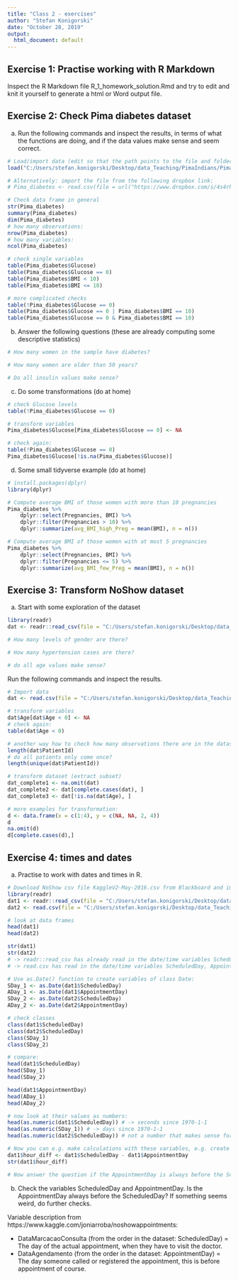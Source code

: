 ```yaml
---
title: "Class 2 - exercises"
author: "Stefan Konigorski"
date: "October 28, 2019"
output:
  html_document: default
---
```


## Exercise 1: Practise working with R Markdown

Inspect the R Markdown file R_1_homework_solution.Rmd and try to edit and knit it yourself to generate a html or Word output file.

## Exercise 2: Check Pima diabetes dataset

a) Run the following commands and inspect the results, in terms of what the functions are doing, and if the data values make sense and seem correct.

```r
# Load/import data (edit so that the path points to the file and folder where you have saved the Pima_diabetes.Rdata file on your laptop)
load("C:/Users/stefan.konigorski/Desktop/data_Teaching/PimaIndians/Pima_diabetes.RData")

# Alternatively: import the file from the following dropbox link:
# Pima_diabetes <- read.csv(file = url("https://www.dropbox.com/s/4s4rhf6abda6gw2/Pima_diabetes.csv?dl=1"))

# Check data frame in general
str(Pima_diabetes)
summary(Pima_diabetes)
dim(Pima_diabetes)
# how many observations:
nrow(Pima_diabetes)
# how many variables:
ncol(Pima_diabetes) 

# check single variables
table(Pima_diabetes$Glucose)
table(Pima_diabetes$Glucose == 0)
table(Pima_diabetes$BMI < 10)
table(Pima_diabetes$BMI <= 10)

# more complicated checks
table(!Pima_diabetes$Glucose == 0)
table(Pima_diabetes$Glucose == 0 | Pima_diabetes$BMI == 10)
table(Pima_diabetes$Glucose == 0 & Pima_diabetes$BMI == 10)
```

b) Answer the following questions (these are already computing some descriptive statistics)

```r
# How many women in the sample have diabetes?

# How many women are older than 50 years?

# Do all insulin values make sense?
```

c) Do some transformations (do at home)

```r
# check Glucose levels
table(!Pima_diabetes$Glucose == 0)

# transform variables
Pima_diabetes$Glucose[Pima_diabetes$Glucose == 0] <- NA

# check again:
table(!Pima_diabetes$Glucose == 0)
Pima_diabetes$Glucose[!is.na(Pima_diabetes$Glucose)]
```

d) Some small tidyverse example (do at home)

```r
# install.packages(dplyr)
library(dplyr)

# Compute average BMI of those women with more than 10 pregnancies
Pima_diabetes %>%
	dplyr::select(Pregnancies, BMI) %>% 
	dplyr::filter(Pregnancies > 10) %>%
	dplyr::summarize(avg_BMI_high_Preg = mean(BMI), n = n())

# Compute average BMI of those women with at most 5 pregnancies
Pima_diabetes %>%
	dplyr::select(Pregnancies, BMI) %>% 
	dplyr::filter(Pregnancies <= 5) %>%
	dplyr::summarize(avg_BMI_few_Preg = mean(BMI), n = n())
```

## Exercise 3: Transform NoShow dataset

a) Start with some exploration of the dataset

```r
library(readr)
dat <- readr::read_csv(file = "C:/Users/stefan.konigorski/Desktop/data_Teaching/NoShow/KaggleV2-May-2016.csv")

# How many levels of gender are there?

# How many hypertension cases are there?

# do all age values make sense?
```

Run the following commands and inspect the results. 

```r
# Import data
dat <- read.csv(file = "C:/Users/stefan.konigorski/Desktop/data_Teaching/NoShow/KaggleV2-May-2016.csv")

# transform variables
dat$Age[dat$Age < 0] <- NA
# check again:
table(dat$Age < 0)

# another way how to check how many observations there are in the dataset
length(dat$PatientId)
# do all patients only come once?
length(unique(dat$PatientId))

# transform dataset (extract subset)
dat_complete1 <- na.omit(dat)
dat_complete2 <- dat[complete.cases(dat), ]
dat_complete3 <- dat[!is.na(dat$Age), ]

# more examples for transformation:
d <- data.frame(x = c(1:4), y = c(NA, NA, 2, 4))
d
na.omit(d)
d[complete.cases(d),]
```

## Exercise 4: times and dates

a) Practise to work with dates and times in R.

```r
# Download NoShow csv file KaggleV2-May-2016.csv from Blackboard and import in R using both the read.csv and readr::read_csv function.
library(readr)
dat1 <- readr::read_csv(file = "C:/Users/stefan.konigorski/Desktop/data_Teaching/NoShow/KaggleV2-May-2016.csv")
dat2 <- read.csv(file = "C:/Users/stefan.konigorski/Desktop/data_Teaching/NoShow/KaggleV2-May-2016.csv")

# look at data frames
head(dat1)
head(dat2)

str(dat1)
str(dat2)
# -> readr::read_csv has already read in the date/time variables ScheduledDay, AppointmentDay correctly as date/time variable
# -> read.csv has read in the date/time variables ScheduledDay, AppointmentDay as factors

# Use as.Date() function to create variables of class Date:
SDay_1 <- as.Date(dat1$ScheduledDay)
ADay_1 <- as.Date(dat1$AppointmentDay)
SDay_2 <- as.Date(dat2$ScheduledDay)
ADay_2 <- as.Date(dat2$AppointmentDay)

# check classes
class(dat1$ScheduledDay)
class(dat2$ScheduledDay)
class(SDay_1)
class(SDay_2)

# compare:
head(dat1$ScheduledDay)
head(SDay_1)
head(SDay_2)

head(dat1$AppointmentDay)
head(ADay_1)
head(ADay_2)

# now look at their values as numbers:
head(as.numeric(dat1$ScheduledDay)) # -> seconds since 1970-1-1
head(as.numeric(SDay_1)) # -> days since 1970-1-1
head(as.numeric(dat2$ScheduledDay)) # not a number that makes sense for calculations (rank in ordering of dates)

# Now you can e.g. make calculations with these variables, e.g. create new variable that is the difference between two dates
dat1$hour_diff <- dat1$ScheduledDay - dat1$AppointmentDay
str(dat1$hour_diff)

# Now answer the question if the AppointmentDay is always before the ScheduledDay?
```

b) Check the variables ScheduledDay and AppointmentDay. Is the AppointmentDay always before the ScheduledDay? If something seems weird, do further checks.

Variable description from https://www.kaggle.com/joniarroba/noshowappointments: 

* DataMarcacaoConsulta (from the order in the dataset: ScheduledDay) = The day of the actual appointment, when they have to visit the doctor.
* DataAgendamento (from the order in the dataset: AppointmentDay) = The day someone called or registered the appointment, this is before appointment of course.

```r
```


